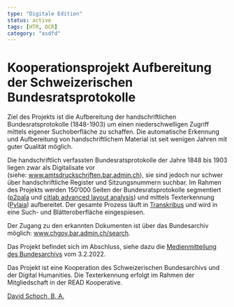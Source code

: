 ```yaml
---
type: "Digitale Edition"
status: active
tags: [HTR, OCR]
category: "asdfd"
---
```


# Kooperationsprojekt Aufbereitung der Schweizerischen Bundesratsprotokolle

Ziel des Projekts ist die Aufbereitung der handschriftlichen Bundesratsprotokolle (1848-1903) um einen niederschwelligen Zugriff mittels eigener Suchoberfläche zu schaffen. Die automatische Erkennung und Aufbereitung von handschriftlichem Material ist seit wenigen Jahren mit guter Qualität möglich.

Die handschriftlich verfassten Bundesratsprotokolle der Jahre 1848 bis 1903 liegen zwar als Digitalisate vor (siehe: [www.amtsdruckschriften.bar.admin.ch](https://www.amtsdruckschriften.bar.admin.ch/)), sie sind jedoch nur schwer über handschriftliche Register und Sitzungsnummern suchbar. Im Rahmen des Projekts werden 150'000 Seiten der Bundesratsprotokolle segmentiert ([p2pala](https://github.com/lquirosd/P2PaLA/) und [citlab advanced layout analysis](https://github.com/CITlabRostock)) und mittels Texterkennung ([Pylaia](https://github.com/jpuigcerver/PyLaia)) aufbereitet. Der gesamte Prozess läuft in [Transkribus](https://transkribus.eu/Transkribus/) und wird in eine Such- und Blätteroberfläche eingespiesen.

Der Zugang zu den erkannten Dokumenten ist über das Bundesarchiv möglich: [www.chgov.bar.admin.ch/search](https://www.chgov.bar.admin.ch/search).

Das Projekt befindet sich im Abschluss, siehe dazu die [Medienmitteilung des Bundesarchivs](https://www.bar.admin.ch/bar/de/home/ueber-uns/Medienmitteilungen.msg-id-87028.html) vom 3.2.2022.

Das Projekt ist eine Kooperation des Schweizerischen Bundesarchivs und der Digital Humanities. Die Texterkennung erfolgt im Rahmen der Mitgliedschaft in der READ Kooperative.

[David Schoch, B. A.](https://www.dh.unibe.ch/forschung/digitale_editionen/aufbereitung_bundesratsprotokolle/index_ger.html#)

[ ](https://www.dh.unibe.ch/forschung/digitale_editionen/aufbereitung_bundesratsprotokolle/index_ger.html#gallery-modal_e1379253)

[ ](https://www.dh.unibe.ch/forschung/digitale_editionen/aufbereitung_bundesratsprotokolle/index_ger.html#gallery-modal_e1379253)[ ](https://readcoop.eu/)